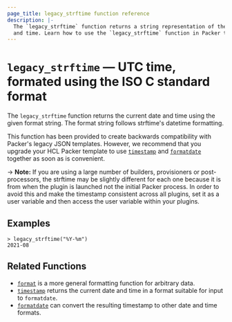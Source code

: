 ```yaml
---
page_title: legacy_strftime function reference
description: |-
  The `legacy_strftime` function returns a string representation of the current date
  and time. Learn how to use the `legacy_strftime` function in Packer templates.
---
```


# `legacy_strftime` — UTC time, formated using the ISO C standard format 

The `legacy_strftime` function returns the current date and time using the given
format string. The format string follows strftime's datetime formatting.

This function has been provided to create backwards compatibility with Packer's
legacy JSON templates. However, we recommend that you upgrade your HCL Packer
template to use
[`timestamp`](/packer/docs/templates/hcl_templates/functions/datetime/timestamp) and
[`formatdate`](/packer/docs/templates/hcl_templates/functions/datetime/formatdate)
together as soon as is convenient.

-> **Note:** If you are using a large number of builders, provisioners or
post-processors, the strftime may be slightly different for each one because it
is from when the plugin is launched not the initial Packer process. In order to
avoid this and make the timestamp consistent across all plugins, set it as a
user variable and then access the user variable within your plugins.

## Examples

```shell-session
> legacy_strftime("%Y-%m")
2021-08
```

## Related Functions

- [`format`](/packer/docs/templates/hcl_templates/functions/string/format) is a more general formatting function for arbitrary
data.
- [`timestamp`](/packer/docs/templates/hcl_templates/functions/datetime/timestamp) returns the current date and time in a format
suitable for input to `formatdate`.
- [`formatdate`](/packer/docs/templates/hcl_templates/functions/datetime/formatdate) can convert the resulting timestamp to
  other date and time formats.
